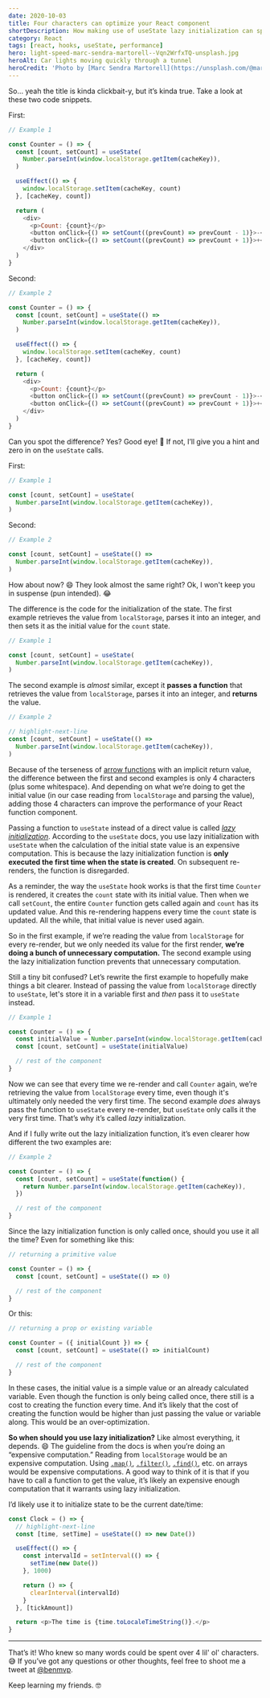 ```yaml
---
date: 2020-10-03
title: Four characters can optimize your React component
shortDescription: How making use of useState lazy initialization can speed up your React function component
category: React
tags: [react, hooks, useState, performance]
hero: light-speed-marc-sendra-martorell--Vqn2WrfxTQ-unsplash.jpg
heroAlt: Car lights moving quickly through a tunnel
heroCredit: 'Photo by [Marc Sendra Martorell](https://unsplash.com/@marcsm)'
---
```


So… yeah the title is kinda clickbait-y, but it’s kinda true. Take a look at these two code snippets.

First:

```js
// Example 1

const Counter = () => {
  const [count, setCount] = useState(
    Number.parseInt(window.localStorage.getItem(cacheKey)),
  )

  useEffect(() => {
    window.localStorage.setItem(cacheKey, count)
  }, [cacheKey, count])

  return (
    <div>
      <p>Count: {count}</p>
      <button onClick={() => setCount((prevCount) => prevCount - 1)}>-</button>
      <button onClick={() => setCount((prevCount) => prevCount + 1)}>+</button>
    </div>
  )
}
```

Second:

```js
// Example 2

const Counter = () => {
  const [count, setCount] = useState(() =>
    Number.parseInt(window.localStorage.getItem(cacheKey)),
  )

  useEffect(() => {
    window.localStorage.setItem(cacheKey, count)
  }, [cacheKey, count])

  return (
    <div>
      <p>Count: {count}</p>
      <button onClick={() => setCount((prevCount) => prevCount - 1)}>-</button>
      <button onClick={() => setCount((prevCount) => prevCount + 1)}>+</button>
    </div>
  )
}
```

Can you spot the difference? Yes? Good eye! 🔬 If not, I’ll give you a hint and zero in on the `useState` calls.

First:

```js
// Example 1

const [count, setCount] = useState(
  Number.parseInt(window.localStorage.getItem(cacheKey)),
)
```

Second:

```js
// Example 2

const [count, setCount] = useState(() =>
  Number.parseInt(window.localStorage.getItem(cacheKey)),
)
```

How about now? 😄 They look almost the same right? Ok, I won't keep you in suspense (pun intended). 😂

The difference is the code for the initialization of the state. The first example retrieves the value from `localStorage`, parses it into an integer, and then sets it as the initial value for the `count` state.

```js
// Example 1

const [count, setCount] = useState(
  Number.parseInt(window.localStorage.getItem(cacheKey)),
)
```

The second example is _almost_ similar, except it **passes a function** that retrieves the value from `localStorage`, parses it into an integer, and **returns** the value.

```js
// Example 2

// highlight-next-line
const [count, setCount] = useState(() =>
  Number.parseInt(window.localStorage.getItem(cacheKey)),
)
```

Because of the terseness of [arrow functions](/blog/learning-es6-arrow-functions/) with an implicit return value, the difference between the first and second examples is only 4 characters (plus some whitespace). And depending on what we’re doing to get the initial value (in our case reading from `localStorage` and parsing the value), adding those 4 characters can improve the performance of your React function component.

Passing a function to `useState` instead of a direct value is called [_lazy initialization_](https://reactjs.org/docs/hooks-reference.html#lazy-initial-state). According to the `useState` docs, you use lazy initialization with `useState` when the calculation of the initial state value is an expensive computation. This is because the lazy initialization function is **only executed the first time when the state is created**. On subsequent re-renders, the function is disregarded.

As a reminder, the way the `useState` hook works is that the first time `Counter` is rendered, it creates the `count` state with its initial value. Then when we call `setCount`, the entire `Counter` function gets called again and `count` has its updated value. And this re-rendering happens every time the `count` state is updated. All the while, that initial value is never used again.

So in the first example, if we’re reading the value from `localStorage` for every re-render, but we only needed its value for the first render, **we’re doing a bunch of unnecessary computation.** The second example using the lazy initialization function prevents that unnecessary computation.

Still a tiny bit confused? Let’s rewrite the first example to hopefully make things a bit clearer. Instead of passing the value from `localStorage` directly to `useState`, let's store it in a variable first and _then_ pass it to `useState` instead.

```js
// Example 1

const Counter = () => {
  const initialValue = Number.parseInt(window.localStorage.getItem(cacheKey))
  const [count, setCount] = useState(initialValue)

  // rest of the component
}
```

Now we can see that every time we re-render and call `Counter` again, we’re retrieving the value from `localStorage` every time, even though it's ultimately only needed the very first time. The second example _does_ always pass the function to `useState` every re-render, but `useState` only calls it the very first time. That’s why it’s called _lazy_ initialization.

And if I fully write out the lazy initialization function, it’s even clearer how different the two examples are:

```js
// Example 2

const Counter = () => {
  const [count, setCount] = useState(function() {
    return Number.parseInt(window.localStorage.getItem(cacheKey)),
  })

  // rest of the component
}
```

Since the lazy initialization function is only called once, should you use it all the time? Even for something like this:

```js
// returning a primitive value

const Counter = () => {
  const [count, setCount] = useState(() => 0)

  // rest of the component
}
```

Or this:

```js
// returning a prop or existing variable

const Counter = ({ initialCount }) => {
  const [count, setCount] = useState(() => initialCount)

  // rest of the component
}
```

In these cases, the initial value is a simple value or an already calculated variable. Even though the function is only being called once, there still is a cost to creating the function every time. And it’s likely that the cost of creating the function would be higher than just passing the value or variable along. This would be an over-optimization.

**So when should you use lazy initialization?** Like almost everything, it depends. 😄 The guideline from the docs is when you’re doing an “expensive computation.” Reading from `localStorage` would be an expensive computation. Using [`.map()`](https://developer.mozilla.org/en-US/docs/Web/JavaScript/Reference/Global_Objects/Array/map), [`.filter()`](https://developer.mozilla.org/en-US/docs/Web/JavaScript/Reference/Global_Objects/Array/filter), [`.find()`](https://developer.mozilla.org/en-US/docs/Web/JavaScript/Reference/Global_Objects/Array/find), etc. on arrays would be expensive computations. A good way to think of it is that if you have to call a function to get the value, it’s likely an expensive enough computation that it warrants using lazy initialization.

I’d likely use it to initialize state to be the current date/time:

```js
const Clock = () => {
  // highlight-next-line
  const [time, setTime] = useState(() => new Date())

  useEffect(() => {
    const intervalId = setInterval(() => {
      setTime(new Date())
    }, 1000)

    return () => {
      clearInterval(intervalId)
    }
  }, [tickAmount])

  return <p>The time is {time.toLocaleTimeString()}.</p>
}
```

---

That’s it! Who knew so many words could be spent over 4 lil' ol' characters. 😅 If you’ve got any questions or other thoughts, feel free to shoot me a tweet at [@benmvp](https://twitter.com/benmvp).

Keep learning my friends. 🤓
